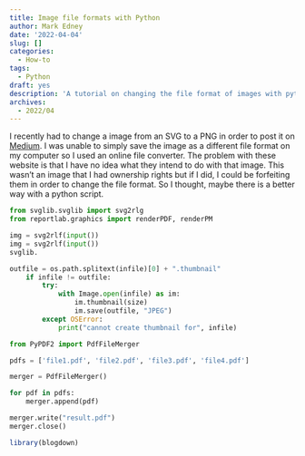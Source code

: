 ```yaml
---
title: Image file formats with Python
author: Mark Edney
date: '2022-04-04'
slug: []
categories:
  - How-to
tags:
  - Python
draft: yes
description: 'A tutorial on changing the file format of images with python'
archives:
  - 2022/04
---
```


I recently had to change a image from an SVG to a PNG in order to post it on [Medium](https://medium.com/@m2edney). I was unable to simply save the image as a different file format on my computer so I used an online file converter. The problem with these website is that I have no idea what they intend to do with that image. This wasn't an image that I had ownership rights but if I did, I could be forfeiting them in order to change the file format. So I thought, maybe there is a better way with a python script.  

```python
from svglib.svglib import svg2rlg
from reportlab.graphics import renderPDF, renderPM
```

```python
img = svg2rlf(input())
img = svg2rlf(input())
svglib.

```

```python
outfile = os.path.splitext(infile)[0] + ".thumbnail"
    if infile != outfile:
        try:
            with Image.open(infile) as im:
                im.thumbnail(size)
                im.save(outfile, "JPEG")
        except OSError:
            print("cannot create thumbnail for", infile)
```
```python
from PyPDF2 import PdfFileMerger

pdfs = ['file1.pdf', 'file2.pdf', 'file3.pdf', 'file4.pdf']

merger = PdfFileMerger()

for pdf in pdfs:
    merger.append(pdf)

merger.write("result.pdf")
merger.close()
```
```r
library(blogdown)
```
